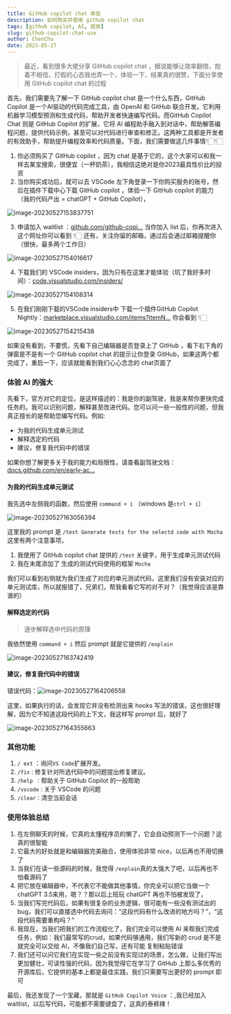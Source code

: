 ```yaml
---
title: GitHub copilot chat 体验
description: 如何购买并使用 github copilot chat
tags: [github copilot, AI, 提效]
slug: github-copilot-chat-use
author: ChenChu
date: 2023-05-27
---
```


> 最近，看到很多大佬分享 GitHub copilot chat ，据说能够让效率翻倍，抱着不相信，打假的心态我也弄一个，体验一下，结果真的很赞，下面分享使用 GitHub copilot chat 的过程

首先，我们需要先了解一下 GitHub copilot chat 是一个什么东西，GitHub Copilot 是一个AI驱动的代码完成工具，由 OpenAI 和 GitHub 联合开发。它利用机器学习模型预测和生成代码，帮助开发者快速编写代码。而GitHub Copilot Chat 则是 GitHub Copilot 的扩展，它将 AI 编程助手融入到对话中，帮助解答编程问题，提供代码示例，甚至可以对代码进行审查和修正。这两种工具都是开发者的有效助手，帮助提升编程效率和代码质量。下面，我们需要做这几件事情👇🏻👇🏻

1.  你必须购买了 GitHub copilot ，因为 chat 是基于它的，这个大家可以和我一样去某宝搜索，很便宜（一杯奶茶），我相信这绝对是你2023最具性价比的投资
2.  当你购买成功后，就可以去 VSCode 左下角登录一下你购买服务的账号，然后在插件下载中心下载 GitHub copilot ，体验一下 GitHub copilot 的能力（我的代码产出 = chatGPT + GitHub Copilot），

![image-20230527153837751](https://blog-1304565468.cos.ap-shanghai.myqcloud.com/work/0e2321fa391947f08eca30fb454ad0f2~tplv-k3u1fbpfcp-zoom-in-crop-mark:1512:0:0:0.awebp)

3.  申请加入 waitlist ：[github.com/github-copi…](https://link.juejin.cn/?target=https%3A%2F%2Fgithub.com%2Fgithub-copilot%2Fchat_waitlist_signup%2Fjoin 'https://github.com/github-copilot/chat_waitlist_signup/join') 当你加入 list 后，你再次进入这个网址你可以看到 👇🏻 还有，关注你留的邮箱，通过后会通过邮箱提醒你（很快，最多两个工作日）

![image-20230527154016617](https://blog-1304565468.cos.ap-shanghai.myqcloud.com/work/11d6150b33d54e68a5557850ed598472~tplv-k3u1fbpfcp-zoom-in-crop-mark:1512:0:0:0.awebp)

4.  下载我们的 VSCode insiders，因为只有在这里才能体验（坑了我好多时间）：[code.visualstudio.com/insiders/](https://link.juejin.cn/?target=https%3A%2F%2Fcode.visualstudio.com%2Finsiders%2F 'https://code.visualstudio.com/insiders/')

![image-20230527154108314](https://blog-1304565468.cos.ap-shanghai.myqcloud.com/work/d0d0d5b57921408eb29cf35066e8d044~tplv-k3u1fbpfcp-zoom-in-crop-mark:1512:0:0:0.awebp)

5.  在我们刚刚下载的VSCode insiders中 下载一个插件GitHub Copilot Nightly：[marketplace.visualstudio.com/items?itemN…](https://link.juejin.cn/?target=https%3A%2F%2Fmarketplace.visualstudio.com%2Fitems%3FitemName%3DGitHub.copilot-nightly 'https://marketplace.visualstudio.com/items?itemName=GitHub.copilot-nightly') 你会看到 👇🏻

![image-20230527154215438](https://blog-1304565468.cos.ap-shanghai.myqcloud.com/work/6a704acc906e4edab6e59cc20a53aaa1~tplv-k3u1fbpfcp-zoom-in-crop-mark:1512:0:0:0.awebp)

如果没有看到，不要慌，先看下自己编辑器是否登录上了 GitHub ，看下右下角的弹窗是不是有一个 GitHub copilot chat 的提示让你登录 GitHub，如果这两个都完成了，重启一下，应该就能看到我们心心念念的 chat页面了

### 体验 AI 的强大

先看下，官方对它的定位，是这样描述的：我是你的副驾驶，我是来帮你更快完成任务的。我可以识别问题，解释甚至改进代码。您可以问一些一般性的问题，但我真正擅长的是帮助您编写代码。例如:

- 为我的代码生成单元测试
- 解释选定的代码
- 建议，修复我代码中的错误

如果你想了解更多关于我的能力和局限性，请查看副驾驶文档：[docs.github.com/en/early-ac…](https://link.juejin.cn/?target=https%3A%2F%2Fdocs.github.com%2Fen%2Fearly-access%2Fcopilot%2Fgithub-copilot-chat-transparency-note%25E3%2580%2582%25E6%259C%2580%25E5%2590%258E%25E5%25AE%2583%25E8%25BF%2598%25E9%25B8%25A1%25E8%25B4%25BC%25E7%259A%2584%25E8%25BF%259B%25E8%25A1%258C%25E4%25BA%2586%25E7%2594%25A9%25E9%2594%2585%25EF%25BC%258C%25E6%2588%2591%25E6%2598%25AF%25E7%2594%25B1%25E4%25BA%25BA%25E5%25B7%25A5%25E6%2599%25BA%25E8%2583%25BD%25E9%25A9%25B1%25E5%258A%25A8%25E7%259A%2584%25EF%25BC%258C%25E6%2589%2580%25E4%25BB%25A5%25E6%2584%258F%25E5%25A4%2596%25E5%2592%258C%25E9%2594%2599%25E8%25AF%25AF%25E6%2598%25AF%25E5%258F%25AF%25E8%2583%25BD%25E7%259A%2584%25E3%2580%2582%25E4%25B8%258D%25E8%25BF%2587%25E4%25B9%259F%25E7%25BB%2599%25E6%2588%2591%25E4%25BB%25AC%25E7%25A8%258B%25E5%25BA%258F%25E5%2591%2598%25E4%25B8%2580%25E7%2582%25B9%25E9%259D%25A2%25E5%25AD%2590%25EF%25BC%258C%25E8%25A6%2581%25E6%2598%25AF%25E4%25B8%258D%25E5%2587%25BA%25E9%2594%2599%25EF%25BC%258C%25E9%2582%25A3%25E7%25A8%258B%25E5%25BA%258F%25E5%2591%2598%25E4%25B8%258D%25E6%2598%25AF%25E8%25A6%2581%25E6%25B6%2588%25E5%25A4%25B1%25E4%25BA%2586%25E6%2598%25AF%25E5%2590%25A7%25EF%25BC%258C%25E6%2588%2591%25E4%25BB%25AC%25E4%25B8%2580%25E4%25B8%25AA%25E4%25B8%2580%25E4%25B8%25AA%25E5%258A%259F%25E8%2583%25BD%25E6%259D%25A5%25E4%25BD%2593%25E9%25AA%258C 'https://docs.github.com/en/early-access/copilot/github-copilot-chat-transparency-note%E3%80%82%E6%9C%80%E5%90%8E%E5%AE%83%E8%BF%98%E9%B8%A1%E8%B4%BC%E7%9A%84%E8%BF%9B%E8%A1%8C%E4%BA%86%E7%94%A9%E9%94%85%EF%BC%8C%E6%88%91%E6%98%AF%E7%94%B1%E4%BA%BA%E5%B7%A5%E6%99%BA%E8%83%BD%E9%A9%B1%E5%8A%A8%E7%9A%84%EF%BC%8C%E6%89%80%E4%BB%A5%E6%84%8F%E5%A4%96%E5%92%8C%E9%94%99%E8%AF%AF%E6%98%AF%E5%8F%AF%E8%83%BD%E7%9A%84%E3%80%82%E4%B8%8D%E8%BF%87%E4%B9%9F%E7%BB%99%E6%88%91%E4%BB%AC%E7%A8%8B%E5%BA%8F%E5%91%98%E4%B8%80%E7%82%B9%E9%9D%A2%E5%AD%90%EF%BC%8C%E8%A6%81%E6%98%AF%E4%B8%8D%E5%87%BA%E9%94%99%EF%BC%8C%E9%82%A3%E7%A8%8B%E5%BA%8F%E5%91%98%E4%B8%8D%E6%98%AF%E8%A6%81%E6%B6%88%E5%A4%B1%E4%BA%86%E6%98%AF%E5%90%A7%EF%BC%8C%E6%88%91%E4%BB%AC%E4%B8%80%E4%B8%AA%E4%B8%80%E4%B8%AA%E5%8A%9F%E8%83%BD%E6%9D%A5%E4%BD%93%E9%AA%8C')

#### 为我的代码生成单元测试

我先选中左侧我的函数，然后使用 `command + i` （windows 是`ctrl + i`）

![image-20230527163056394](https://blog-1304565468.cos.ap-shanghai.myqcloud.com/work/8eccc03291034d9c90d299db0e0dd4b1~tplv-k3u1fbpfcp-zoom-in-crop-mark:1512:0:0:0.awebp)

这里我的 prompt 是 `/test Generate tests for the selectd code with Mocha` 这里有两个注意事项，

1.  我使用了 GitHub copilot chat 提供的 `/test` 关键字，用于生成单元测试代码
2.  我在末尾添加了 生成的测试代码使用的框架 `Mocha`

我们可以看到右侧就为我们生成了对应的单元测试代码，这里我们没有安装对应的单元测试库，所以就报错了，兄弟们，帮我看看它写的对不对？（我觉得应该是靠谱的）

#### 解释选定的代码

> 逐步解释选中代码的原理

我依然使用 `command + i` 然后 prompt 就是它提供的 `/explain`

![image-20230527163742419](https://blog-1304565468.cos.ap-shanghai.myqcloud.com/work/dff6542715f949fb9efe07bf1f1b5278~tplv-k3u1fbpfcp-zoom-in-crop-mark:1512:0:0:0.awebp)

#### 建议，修复我代码中的错误

错误代码：![image-20230527164206558](https://blog-1304565468.cos.ap-shanghai.myqcloud.com/work/5de26d0b720840659ad1be129c95cbcc~tplv-k3u1fbpfcp-zoom-in-crop-mark:1512:0:0:0.awebp)

这里，如果执行的话，会发现它并没有检测出来 hooks 写法的错误，这也很好理解，因为它不知道这段代码的上下文，我这样写 prompt 后，就好了

![image-20230527164355663](https://blog-1304565468.cos.ap-shanghai.myqcloud.com/work/ee569b4f76f94547807371d94b4c5247~tplv-k3u1fbpfcp-zoom-in-crop-mark:1512:0:0:0.awebp)

### 其他功能

1.  `/ ext` ：询问`VS Code`扩展开发。
2.  `/fix：`修复针对所选代码中的问题提出修复建议。
3.  `/help ：`帮助关于 GitHub Copilot 的一般帮助
4.  `/vscode：`关于 VSCode 的问题
5.  `/clear：`清空当前会话

### 使用体验总结

1.  在左侧聊天的时候，它真的太懂程序员的懒了，它会自动预测下一个问题？这真的很智能
2.  它最大的好处就是和编辑器完美融合，使用体验非常 nice，以后再也不用切换了
3.  当我们在读一些源码的时候，我觉得 `/explain`真的太强大了吧，以后再也不怕看源码了
4.  把它放在编辑器中，不代表它不能做其他事情，你完全可以把它当做一个chatGPT 3.5来用，嗯？？那以后上班玩 chatGPT 再也不怕被发现了，
5.  当我们写完代码后，如果有很复杂的业务逻辑，很可能有一些没有测试出的 bug，我们可以直接选中代码去询问：“这段代码有什么改进的地方吗？”，“这段代码需要重构吗？”
6.  我现在，当我们把我们的工作流程化了，我们完全可以使用 AI 来帮我们完成任务，例如：我们最常写的crud，如果代码够通用，我们写新的 crud 是不是就完全可以交给 AI，不像我们自己写，还有可能 复制粘贴错误
7.  我们还可以问它我们在实现一些之前没有实现过的场景，怎么做，让我们写出更加健壮，可读性强的代码，因为我觉得它在学习了 GitHub 上那么多优秀的开源库后，它提供的基本上都是最佳实践，我们只需要写出更好的 prompt 即可

最后，我还发现了一个宝藏，那就是 `GitHub Copilot Voice` ：,我已经加入waitlist，以后写代码，可能都不需要键盘了，这真的泰裤辣！
